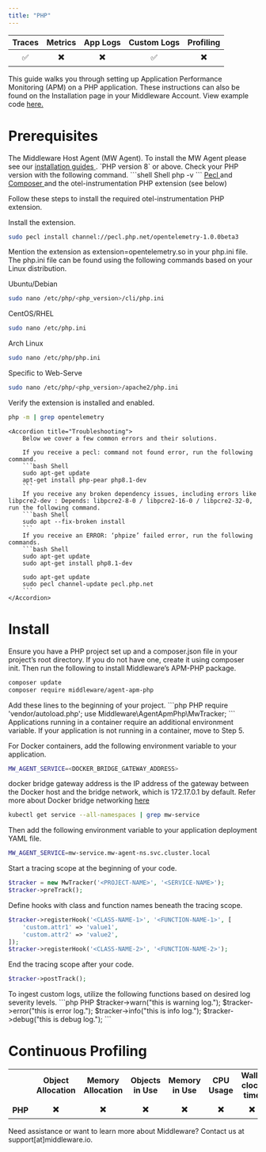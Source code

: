 ```yaml
---
title: "PHP"
---
```

<a target="_blank" href="https://packagist.org/packages/middleware/agent-apm-php">
    <span style={{
        background: "url(https://img.shields.io/badge/dev--master-%23f28d1a?label=packagist) no-repeat",
        width: "150px",
        height: "20px",
        display: "inline-block",
    }}/>
</a>

| Traces | Metrics | App Logs | Custom Logs | Profiling |
| :----: | :-----: | :------: | :---------: | :-------: |
| ✅ | ✖️ | ✖️ | ✅ | ✖️ |

This guide walks you through setting up Application Performance Monitoring (APM) on a PHP application. These instructions can also be found on the Installation page in your Middleware Account. View example code <a href="https://github.com/middleware-labs/demo-apm/tree/master/php"> here. </a>

# Prerequisites

<Steps>

  <Step title="MW Host Agent">
   The Middleware Host Agent (MW Agent). To install the MW Agent please see our <a href="https://docs.middleware.io/docs/agent-installation/overview"> installation guides </a>. 
  
  </Step>

  <Step title="PHP Version">
    `PHP version 8` or above. Check your PHP version with the following command.
    ```shell Shell
    php -v
    ```
  </Step>

  <Step title="PHP Extensions">
    <a href="https://pecl.php.net/"> Pecl </a> and <a href="https://getcomposer.org/"> Composer </a> and the otel-instrumentation PHP extension (see below)


<Accordion title="PHP Extension">

Follow these steps to install the required otel-instrumentation PHP extension. 

Install the extension.
```bash Shell
sudo pecl install channel://pecl.php.net/opentelemetry-1.0.0beta3
```
Mention the extension as extension=opentelemetry.so in your php.ini file. The php.ini file can be found using the following commands based on your Linux distribution.

Ubuntu/Debian
```bash Shell
sudo nano /etc/php/<php_version>/cli/php.ini
```
CentOS/RHEL
```bash Shell
sudo nano /etc/php.ini
```
Arch Linux
```bash Shell
sudo nano /etc/php/php.ini
```
Specific to Web-Serve
```bash Shell
sudo nano /etc/php/<php_version>/apache2/php.ini
```
Verify the extension is installed and enabled.
```bash Shell
php -m | grep opentelemetry
```
    <Accordion title="Troubleshooting">        
        Below we cover a few common errors and their solutions. 

        If you receive a pecl: command not found error, run the following command.
        ```bash Shell
        sudo apt-get update
        apt-get install php-pear php8.1-dev
        ```
        If you receive any broken dependency issues, including errors like libpcre2-dev : Depends: libpcre2-8-0 / libpcre2-16-0 / libpcre2-32-0, run the following command.
        ```bash Shell
        sudo apt --fix-broken install
        ```
        If you receive an ERROR: ‘phpize’ failed error, run the following commands.
        ```bash Shell
        sudo apt-get update 
        sudo apt-get install php8.1-dev

        sudo apt-get update
        sudo pecl channel-update pecl.php.net
        ```
    </Accordion>
</Accordion>

  </Step>

</Steps>

# Install

<Accordion title="Step 1: Install APM-PHP Package"> 

Ensure you have a PHP project set up and a composer.json file in your project’s root directory. If you do not have one, create it using composer init. Then run the following to install Middleware’s APM-PHP package.
```bash Shell
composer update
composer require middleware/agent-apm-php
```
</Accordion>

<Accordion title="Step 2: Import Tracker"> 
Add these lines to the beginning of your project. 
```php PHP
require 'vendor/autoload.php';
use Middleware\AgentApmPhp\MwTracker;
```
</Accordion>

<Accordion title="Step 3: Container Variables"> 
Applications running in a container require an additional environment variable. If your application is not running in a container, move to Step 5. 

For Docker containers, add the following environment variable to your application.
```bash Shell
MW_AGENT_SERVICE=<DOCKER_BRIDGE_GATEWAY_ADDRESS>
```
<Note> docker bridge gateway address is the IP address of the gateway between the Docker host and the bridge network, which is 172.17.0.1 by default. 
Refer more about Docker bridge networking [here](https://docs.docker.com/network/network-tutorial-standalone/) </Note>

```bash Shell
kubectl get service --all-namespaces | grep mw-service
```

Then add the following environment variable to your application deployment YAML file. 
```bash Shell
MW_AGENT_SERVICE=mw-service.mw-agent-ns.svc.cluster.local
```
</Accordion>

<Accordion title="Step 4: Implement APM Collector"> 
Start a tracing scope at the beginning of your code. 

```php PHP
$tracker = new MwTracker('<PROJECT-NAME>', '<SERVICE-NAME>');
$tracker->preTrack();
```

Define hooks with class and function names beneath the tracing scope.
```php Shell
$tracker->registerHook('<CLASS-NAME-1>', '<FUNCTION-NAME-1>', [
    'custom.attr1' => 'value1',
    'custom.attr2' => 'value2',
]);
$tracker->registerHook('<CLASS-NAME-2>', '<FUNCTION-NAME-2>');
```

End the tracing scope after your code. 
```php PHP
$tracker->postTrack();
```
</Accordion>

<Accordion title="Step 5: Enable Logging"> 
To ingest custom logs, utilize the following functions based on desired log severity levels.
 ```php PHP
   $tracker->warn("this is warning log.");
   $tracker->error("this is error log.");
   $tracker->info("this is info log.");
   $tracker->debug("this is debug log.");
```
</Accordion>

# Continuous Profiling

|            |     |     |     |     |    |      |     |
| :-:        | :-: | :-: | :-: | :-: |:-: | :-: | :-: |
|            |  __Object Allocation__   |   __Memory Allocation__  |   __Objects in Use__  |  __Memory in Use__   |  __CPU Usage__  | __Wall-clock time__ | __Reference__ |
| __PHP__        |        ✖️                  |    ✖️                      |      ✖️                 |          ✖️            |            ✖️     |      ✖️               |      ✖️         |

<Note> Need assistance or want to learn more about Middleware? Contact us at support[at]middleware.io. </Note>
